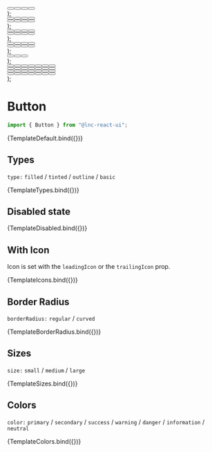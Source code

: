 
<Meta title="General/Button" component={Button} />


  <div style={{ display: "flex", gap: "16px" }}>
    <Button {...args} type={"filled"} />
    <Button {...args} type={"tinted"} />
    <Button {...args} type={"outline"} />
    <Button {...args} type={"basic"} />
  </div>
);

  <div>
    <div style={{ display: "flex", gap: "16px", marginBottom: "16px" }}>
      <Button {...args} type={"filled"} borderRadius={"regular"} />
      <Button {...args} type={"tinted"} borderRadius={"regular"} />
      <Button {...args} type={"outline"} borderRadius={"regular"} />
      <Button {...args} type={"basic"} borderRadius={"regular"} />
    </div>
    <div style={{ display: "flex", gap: "16px" }}>
      <Button
        {...args}
        type={"filled"}
        borderRadius={"curved"}
        leadingIcon="heart"
        text=""
      />
      <Button
        {...args}
        type={"tinted"}
        borderRadius={"curved"}
        leadingIcon="heart"
        text=""
      />
      <Button
        {...args}
        type={"outline"}
        borderRadius={"curved"}
        leadingIcon="heart"
        text=""
      />
      <Button
        {...args}
        type={"basic"}
        borderRadius={"curved"}
        leadingIcon="heart"
        text=""
      />
    </div>
  </div>
);

  <div>
    <div style={{ display: "flex", gap: "16px", marginBottom: "12px" }}>
      <Button {...args} leadingIcon={"user"} type={"filled"} />
      <Button {...args} leadingIcon={"user"} type={"tinted"} />
      <Button {...args} leadingIcon={"user"} type={"outline"} />
      <Button {...args} leadingIcon={"user"} type={"basic"} />
    </div>
    <div style={{ display: "flex", gap: "16px" }}>
      <Button {...args} trailingIcon={"clock"} type={"filled"} />
      <Button {...args} trailingIcon={"clock"} type={"tinted"} />
      <Button {...args} trailingIcon={"clock"} type={"outline"} />
      <Button {...args} trailingIcon={"clock"} type={"basic"} />
    </div>
  </div>
);

  <div>
    <div style={{ display: "flex", gap: "16px", marginBottom: "12px" }}>
      <Button {...args} leadingIcon={"user"} type={"filled"} />
      <Button {...args} leadingIcon={"user"} type={"tinted"} />
      <Button {...args} leadingIcon={"user"} type={"outline"} />
      <Button {...args} leadingIcon={"user"} type={"basic"} />
    </div>
    <div style={{ display: "flex", gap: "16px" }}>
      <Button {...args} trailingIcon={"clock"} type={"filled"} />
      <Button {...args} trailingIcon={"clock"} type={"tinted"} />
      <Button {...args} trailingIcon={"clock"} type={"outline"} />
      <Button {...args} trailingIcon={"clock"} type={"basic"} />
    </div>
  </div>
);

  <div style={{ display: "flex", gap: "16px" }}>
    <Button {...args} size="small" />
    <Button {...args} size="medium" />
    <Button {...args} size="large" />
  </div>
);

  <div>
    <div style={{ display: "flex", gap: "16px", marginBottom: "16px" }}>
      <Button {...args} type={"filled"} color="primary" leadingIcon={"user"} />
      <Button {...args} type={"filled"} color="secondary" />
      <Button {...args} type={"filled"} color="success" />
      <Button {...args} type={"filled"} color="warning" />
      <Button {...args} type={"filled"} color="danger" />
      <Button {...args} type={"filled"} color="information" />
      <Button
        {...args}
        type={"filled"}
        color="neutral"
        trailingIcon={"clock"}
      />
    </div>
    <div style={{ display: "flex", gap: "16px", marginBottom: "16px" }}>
      <Button {...args} type={"tinted"} color="primary" />
      <Button
        {...args}
        type={"tinted"}
        color="secondary"
        leadingIcon={"user"}
      />
      <Button {...args} type={"tinted"} color="success" />
      <Button {...args} type={"tinted"} color="warning" />
      <Button {...args} type={"tinted"} color="danger" />
      <Button
        {...args}
        type={"tinted"}
        color="information"
        trailingIcon={"clock"}
      />
      <Button {...args} type={"tinted"} color="neutral" />
    </div>
    <div style={{ display: "flex", gap: "16px", marginBottom: "16px" }}>
      <Button {...args} type={"basic"} color="primary" />
      <Button {...args} type={"basic"} color="secondary" />
      <Button {...args} type={"basic"} color="success" leadingIcon={"user"} />
      <Button {...args} type={"basic"} color="warning" />
      <Button {...args} type={"basic"} color="danger" trailingIcon={"clock"} />
      <Button {...args} type={"basic"} color="information" />
      <Button {...args} type={"basic"} color="neutral" />
    </div>
    <div style={{ display: "flex", gap: "16px" }}>
      <Button {...args} type={"outline"} color="primary" />
      <Button {...args} type={"outline"} color="secondary" />
      <Button {...args} type={"outline"} color="success" />
      <Button
        {...args}
        type={"outline"}
        color="warning"
        leadingIcon={"user"}
        trailingIcon={"clock"}
      />
      <Button {...args} type={"outline"} color="danger" />
      <Button {...args} type={"outline"} color="information" />
      <Button {...args} type={"outline"} color="neutral" />
    </div>
  </div>
);

# Button

```jsx
import { Button } from "@lnc-react-ui";
```

<Canvas withSource="open">
  <Story
    name="Default"
    args={{
      text: "Button",
    }}
  >
    {TemplateDefault.bind({})}
  </Story>
</Canvas>

<ArgsTable story="Default" />

## Types

`type:` `filled` / `tinted` / `outline` / `basic`

<Canvas>
  <Story
    name="Types"
    args={{
      text: "Button",
    }}
  >
    {TemplateTypes.bind({})}
  </Story>
</Canvas>

## Disabled state

<Canvas>
  <Story
    name="Disabled"
    args={{
      disabled: true,
      text: "Button",
    }}
  >
    {TemplateDisabled.bind({})}
  </Story>
</Canvas>

## With Icon

Icon is set with the `leadingIcon` or the `trailingIcon` prop.

<Canvas>
  <Story
    name="With Icon"
    args={{
      text: "Button",
      icon: "pause",
    }}
  >
    {TemplateIcons.bind({})}
  </Story>
</Canvas>

## Border Radius

`borderRadius:` `regular` / `curved`

<Canvas>
  <Story
    name="Border Radius"
    args={{
      text: "Button",
    }}
  >
    {TemplateBorderRadius.bind({})}
  </Story>
</Canvas>

## Sizes

`size:` `small` / `medium` / `large`

<Canvas>
  <Story
    name="Sizes"
    args={{
      text: "Button",
    }}
  >
    {TemplateSizes.bind({})}
  </Story>
</Canvas>

## Colors

`color:` `primary` / `secondary` / `success` / `warning` / `danger` / `information` / `neutral`

<Canvas>
  <Story
    name="Colors"
    args={{
      text: "Button",
    }}
  >
    {TemplateColors.bind({})}
  </Story>
</Canvas>
